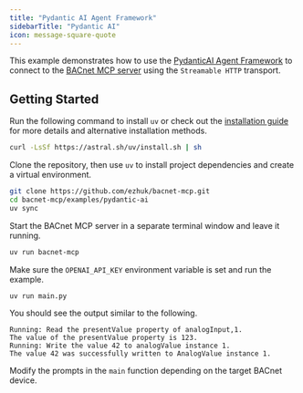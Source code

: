 ```yaml
---
title: "Pydantic AI Agent Framework"
sidebarTitle: "Pydantic AI"
icon: message-square-quote
---
```


This example demonstrates how to use the [PydanticAI Agent Framework](https://ai.pydantic.dev) to connect to the [BACnet MCP server](https://github.com/ezhuk/bacnet-mcp) using the `Streamable HTTP` transport.

## Getting Started

Run the following command to install `uv` or check out the [installation guide](https://docs.astral.sh/uv/getting-started/installation/) for more details and alternative installation methods.

```bash
curl -LsSf https://astral.sh/uv/install.sh | sh
```

Clone the repository, then use `uv` to install project dependencies and create a virtual environment.

```bash
git clone https://github.com/ezhuk/bacnet-mcp.git
cd bacnet-mcp/examples/pydantic-ai
uv sync
```

Start the BACnet MCP server in a separate terminal window and leave it running.

```bash
uv run bacnet-mcp
```

Make sure the `OPENAI_API_KEY` environment variable is set and run the example.

```bash
uv run main.py
```

You should see the output similar to the following.

```text
Running: Read the presentValue property of analogInput,1.
The value of the presentValue property is 123.
Running: Write the value 42 to analogValue instance 1.
The value 42 was successfully written to AnalogValue instance 1.
```

Modify the prompts in the `main` function depending on the target BACnet device.
